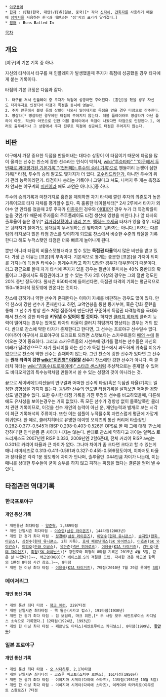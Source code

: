  * [[야구용어]]
 * [[한자]] : 打點(한국, 대만)/打点(일본, 중국)[* 각각 [[신자체]], [[간화자]]를 사용하기 때문에 [[정체자]]를 사용하는 한국과 대만과는 '점'자의 표기가 달라졌다.]
 * [[영어]] : '''R'''uns '''B'''atted '''I'''n
[[목차]]
== 개요 ==
[야구]의 기본 기록 중 하나.

자신의 타석에서 타구를 쳐 인플레이가 발생했을때 주자가 득점에 성공했을 경우 타자에게 붙는 기록이다.

타점의 기본 규정은 다음과 같다.

 1. 타구를 쳐서 인플레이 중 주자가 득점에 성공하면 주어진다. [홈런]을 쳤을 경우 자신도 타자주자로 인정되어 타점과 득점을 동시에 얻는다. 
 2. 주자 만루에서 볼넷 등의 상황이 나와서 밀어내기로 득점을 얻을 경우 타점으로 간주한다.
 3. 병살타[* 병살타인 경우에만 타점이 주어지지 않는다. 더블 플레이라도 병살타가 아닌 플라이 아웃, 직선타 아웃으로 인한 더블 플레이에서 득점이 나왔다면 타점으로 인정된다.], 에러로 출루하거나 그 상황에서 주자 진루로 득점에 성공해도 타점은 주어지지 않는다.

== 비판 ==
야구에서 가장 중요한 득점을 만들어내는 대다수 상황이 이 타점이기 때문에 타점을 많이 올리는 선수는 찬스에 강한 선수라는 인식이 박혀서, [[wiki:"투승타타" '''야구에서 두번째로 과대평가된 기본기록'''(첫번째는 투수의 승리 기록)]]으로 팬들끼리 논쟁이 심한 기록[* 타점, 투수의 승리 말고도 몇가지가 더 있다. [[포수리드]]라던가, 아니면 투수의 위기 관리 능력이라던가. 타점이나 승리는 기록이니 그렇다고 쳐도, 나머지 두 개는 측정조차 안되는 야구계의 [[미신]]이라 해도 과언은 아니다.]중 하나.
 
투수의 승리기록과 마찬가지로 홈런을 제외하면 자기 타석에 깔린 주자의 의존도가 높은 기록이므로 타자 자체를 평가할수 없다. 즉 훌륭한 테이블세터[* 2사 2루에서 타자가 외야수 앞 안타를 쳤을때 2루 주자가 [[이종욱]]인 경우와 [[이대호]]인 경우 누가 더 득점확률이 높을 것인가? 때문에 주자들의 주루플레이도 타점 생산에 영향을 미친다.]나 앞 타자의 출루율이 높은 경우[* [[김거김]]상황이나 [[배리 본즈]], [[펠릭스 호세]]급 타자가 있을 경우. 타점은 뒷타자가 쓸어가도 상대팀이 무서워하는건 앞타자지 뒷타자는 아니다.] 타자는 다른 팀의 타자보다 많은 타점 찬스를 맞이하게 되므로 찬스에서 비슷한 수준의 타율을 기록한다고 해도 누적스탯인 타점은 더욱 빠르게 늘어나게 된다.

뿐만 아니라 타점의 비율스탯형태라고 할수 있는 '''득점권 타율'''역시 많은 비판을 받고 있다. 가장 큰 이유는 [표본]의 부족이다. 기본적으로 통계는 충분한 [표본]을 가져야 의미를 가지는데 득점권 타석수는 통계수치라고 하기 민망한 경우가 대부분이기 때문이다. 리그 평균으로 볼때 자기 타석에 주자가 있을 경우는 절반에 못미치는 40% 중반대의 확률이고 그중에서도 득점권이라고 할 수 있는 주자 2루 이상의 경우는 그의 절반 정도인 20% 중반 정도이다. 풀시즌 650타석에 들어선다면, 득점권 타격의 기회는 평균적으로 150~180타석 정도밖에 안온다는 것이다.  
 
찬스에 강하거나 약한 선수가 존재한다는 이야기 자체를 비판하는 경우도 많이 있다. 만약 찬스에 강한 선수가 존재한다고 하면, 고액연봉을 통한 동기부여, 혹은 강화 훈련을 통해 그 선수가 항상 찬스 처럼 집중하게 만든다면 꾸준하게 득점권 타격능력을 극대화해서 찬스에 강한 타자를 '''키워낼 수 있어야 할 것이다.''' 하지만 [[클러치 히터]]의 클러치 능력이 떨어지는 경우는 있어도 타자의 타율이 클러치 히팅까지 향상되는 경우는 거의 없다.
반대로 찬스에 약한 타자가 존재한다고 한다면, 그 선수는 프로야구 선수일수 없다. 아마추어 야구에서 프로야구에 드래프트 되려면 스탯보다는 스카우트들의 [[매의 눈]]에 들어오는 것이 중요하다. 그리고 스카우트들의 시선속에 경기를 펼치는 선수들은 자신의 미래가 달려있으므로 자기 플레이를 하는 선수가 득점 찬스에서 과도하게 위축될 이유가 없으므로 찬스에 약한 선수는 존재하지 않는다. 그런 찬스에 강한 선수가 있다면 그 선수는 '''원래 타격이 강한 [[wiki:"이진영" 야잘잘]] 선수'''지 찬스에만 강한 선수가 아니다. 즉 클러치 히터는 [[wiki:"김동수(프로게이머)" 스타급 센스]]처럼 추상적으로는 존재할 수 있어도 비디오게임의 특수능력처럼 만들어서 쓸 수 있는 성질의 것이 아니라는 것.

끝으로 세이버메트리션들의 연구결과 어떠한 선수의 타점(혹은 득점권 타율)기록도 일정한 경향성을 가지지 않는다. 동일한 선수의 연도별 타점기록을 살펴보면 어떠한 경향성도 발견할수 없다. 또한 유사한 타점 기록을 가진 두명의 선수를 비교하였을때, 다른해에도 유사성을 보이는경우는 거의 없었다. 즉 모든 선수가 경향성 없이 들쭉날쭉한 클러치 관련 기록이므로, 이것을 선수 개인의 능력이 아닌 운, 개인능력과 별개로 보는 시각이 최근 기록해석의 주류이다. 또한 이는 샘플이 누적될수록 자연스럽게 평균에 가깝게 회귀한다. 한 예로, 클러치히터로 유명한 데이빗 오티즈의 통산 커리어 타출장인 0.282-0.377-0.545과 RISP 0.298-0.403-0.526은 OPS로 볼 때 그에 대해 '찬스에 강하다'란 인식만큼 큰 차이가 나지는 않는다. 반대로 찬스에 약하다고 까이는 알렉스 로드리게스도 2007년엔 RISP 0.333, 2009년엔 2할6푼대, 전체 커리어 RISP avg는 0.301로 커리어 타율과 큰 차이가 없다. 그나마 차이가 좀 크다면 크다고 할 수 있는게 매니 라미레즈로 0.313-0.411-0.591과 0.327-0.455-0.599정도이며, 이마저도 타율과 장타율은 각각 1푼 정도밖에 차이가 안나며, 출루율만 .044만큼 차이가 나는데, 이는 매니를 상대한 투수들이 굳이 승부를 하지 않고 피하는 피칭을 했다는 결론을 얻어 낼 수 있다.

== 타점관련 역대기록 ==
=== 한국프로야구 ===
==== 개인 통산 기록 ====
 * 개인통산 최다타점 - [[양준혁]], 1,389타점
 * 개인 단일시즌 최다타점 - [[이승엽]]([[삼성 라이온즈]]), 144타점(2003년) 
 * 개인 한 경기 최다 타점 - [[정경배]]([[삼성 라이온즈]]), [[이명수]]([[현대 유니콘스]]), [[송지만]]([[한화 이글스]]), [[심정수]]([[현대 유니콘스]], 2회 기록), [[호세 페르난데스(1974년생)|호세 페르난데스]]([[SK 와이번스]]), [[이호준#s-1|이호준]]([[SK 와이번스]]), [[이범호]]([[한화 이글스]]), [[유한준]]([[넥센 히어로즈]]), [[이용규]]([[KIA 타이거즈]]), [[강민호]]([[롯데 자이언츠]]), [[최정]]([[SK 와이번스]])[* 강민호와 최정의 8타점 기록은 2015년 4월 5일, 같은 날 나왔다!]~~, [[박근영]](KBO)[* [[베이스볼 S]]의 적절한 드립. 자세한 것은 [[박근영]] 항목의 1판정 8타점 사건 참조.]~~, 8타점
 * 개인 한 이닝 최다 타점 - [[이용규]]([[KIA 타이거즈]]), 7타점(2010년 7월 29일 롯데전 [[한싸홈|3회]])

=== 메이저리그 ===
==== 개인 통산 기록 ====
 * 개인 통산 최다 타점 - [[행크 애런]], 2297타점
 * 개인 단일시즌 최다타점 - 핵 윌슨(시카고 컵스), 191타점(1930년)
 * 개인 한 경기 최다 타점 - 짐 보텀리, 마크 휘튼,[* 두 사람 모두 세인트루이스 카디널스 소속으로 기록했다.] 12타점(1924년, 1993년)
 * 개인 한 이닝 최다 타점 - 페르난도 타티스(세인트루이스 카디널스), 8타점(1999년, '''[[한만두]]''')

=== 일본 프로야구 ===
==== 개인 통산 기록 ====
 * 개인 통산 최다 타점 - [[오 사다하루]], 2,170타점 
 * 개인 단일시즌 최다타점 - 코즈루 마코토(쇼치쿠 로빈스), 161타점(1950년)
 * 개인 한 경기 최다 타점 - 이이지마 시게야(다이에 스타즈), 11타점(1951년 10월 5일)
 * 개인 한 이닝 최다 타점 - 이이지마 시게야(다이에 스타즈), 이케야마 타카히로(야쿠르트 스왈로즈) 7타점
